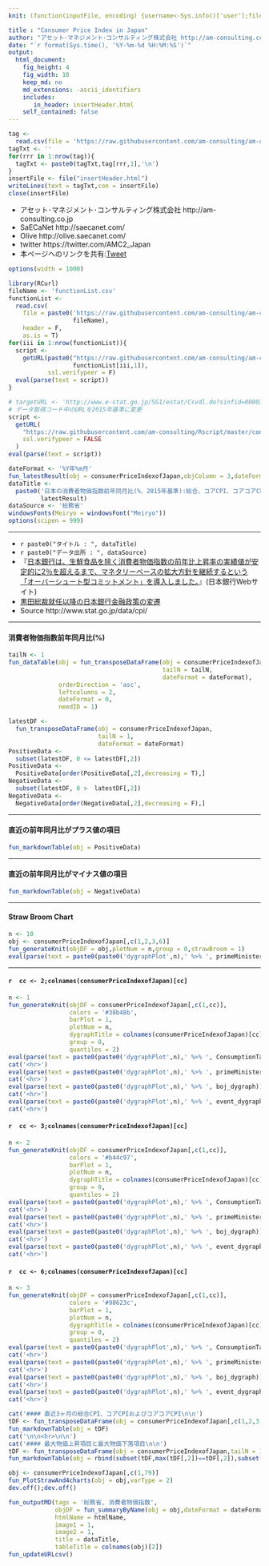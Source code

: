 ```yaml
---
knit: (function(inputFile, encoding) {username<-Sys.info()['user'];fileName<-'defaultPath.csv';pathToFile <-paste0('C:/Users/', username,'/Desktop/pathToCSV/');setwd(pathToFile);buf0<-read.csv(fileName,header = F,skip = 0,stringsAsFactor = F,check.names = F,fileEncoding = 'utf-8');timeStamp<-format(Sys.time(),'%Y%m%d%H%M%S');htmlName<-'consumerpriceindexInJapan';rmarkdown::render(inputFile, encoding = encoding, output_file = paste0('C:/Users/',username,buf0[2,1],'charts/','am-consulting.co.jp-',htmlName,'.html')) })

title : "Consumer Price Index in Japan"
author: "アセット･マネジメント･コンサルティング株式会社 http://am-consulting.co.jp"
date: "`r format(Sys.time(), '%Y-%m-%d %H:%M:%S')`"
output: 
  html_document:
    fig_height: 4
    fig_width: 10
    keep_md: no
    md_extensions: -ascii_identifiers 
    includes:
       in_header: insertHeader.html
    self_contained: false
---
```


```r
tag <-
  read.csv(file = 'https://raw.githubusercontent.com/am-consulting/am-consulting.github.io/master/components/insertHeader.csv',header = F,fileEncoding = 'UTF8')
tagTxt <- ''
for(rrr in 1:nrow(tag)){
  tagTxt <- paste0(tagTxt,tag[rrr,1],'\n')
}
insertFile <- file("insertHeader.html")
writeLines(text = tagTxt,con = insertFile)
close(insertFile)
```

<style>.main-container {max-width : 1000px;}</style>

- アセット･マネジメント･コンサルティング株式会社 http://am-consulting.co.jp
- SaECaNet http://saecanet.com/
- Olive http://olive.saecanet.com/
- twitter https://twitter.com/AMC2_Japan
- 本ページへのリンクを共有:<a href="https://twitter.com/share" class="twitter-share-button" data-via="AMC2_Japan" data-size="large">Tweet</a> <script>!function(d,s,id){var js,fjs=d.getElementsByTagName(s)[0],p=/^http:/.test(d.location)?'http':'https';if(!d.getElementById(id)){js=d.createElement(s);js.id=id;js.src=p+'://platform.twitter.com/widgets.js';fjs.parentNode.insertBefore(js,fjs);}}(document, 'script', 'twitter-wjs');</script>

```r
options(width = 1000)
```

```r
library(RCurl)
fileName <- 'functionList.csv'
functionList <-
  read.csv(
    file = paste0('https://raw.githubusercontent.com/am-consulting/am-consulting.github.io/master/csv/',
                  fileName),
    header = F,
    as.is = T)
for(iii in 1:nrow(functionList)){
  script <- 
    getURL(paste0("https://raw.githubusercontent.com/am-consulting/am-consulting.github.io/master/", 
                  functionList[iii,1]),
           ssl.verifypeer = F)
  eval(parse(text = script))
}
```

```r
# targetURL <- 'http://www.e-stat.go.jp/SG1/estat/Csvdl.do?sinfid=000031431706' # 中分類指数 前年同月比（1971年1月～最新月）
# データ取得コード中のURLを2015年基準に変更
script <-
  getURL(
    "https://raw.githubusercontent.com/am-consulting/Rscript/master/consumerPriceIndexofJapan.r",
    ssl.verifypeer = FALSE
  )
eval(parse(text = script))
```

```r
dateFormat <- '%Y年%m月'
fun_latestResult(obj = consumerPriceIndexofJapan,objColumn = 3,dateFormat = dateFormat)
dataTitle <- 
  paste0('日本の消費者物価指数前年同月比(%、2015年基準):総合、コアCPI、コアコアCPI:',
         latestResult)
dataSource <- '総務省'
windowsFonts(Meiryo = windowsFont("Meiryo"))
options(scipen = 999)
```

***

- `r paste0("タイトル : ", dataTitle)`
- `r paste0("データ出所 : ", dataSource)`
- 『<a href='https://www.boj.or.jp/mopo/outline/qqe.htm/' target='_blank'>日本銀行は、生鮮食品を除く消費者物価指数の前年比上昇率の実績値が安定的に2％を超えるまで、マネタリーベースの拡大方針を継続するという「オーバーシュート型コミットメント」を導入しました。</a>』(日本銀行Webサイト)
- <a href='http://olive.saecanet.com/2016/09/blog-post_22.html' target='_blank'>黒田総裁就任以降の日本銀行金融政策の変遷</a>
- Source http://www.stat.go.jp/data/cpi/

***

#### 消費者物価指数前年同月比(%)

```r
tailN <- 1
fun_dataTable(obj = fun_transposeDataFrame(obj = consumerPriceIndexofJapan,
                                           tailN = tailN,
                                           dateFormat = dateFormat),
              orderDirection = 'asc',
              leftcolumns = 2,
              dateFormat = 0,
              needID = 1)
```

```r
latestDF <-
  fun_transposeDataFrame(obj = consumerPriceIndexofJapan,
                         tailN = 1,
                         dateFormat = dateFormat)
PositiveData <- 
  subset(latestDF, 0 <= latestDF[,2])
PositiveData <- 
  PositiveData[order(PositiveData[,2],decreasing = T),]
NegativeData <- 
  subset(latestDF, 0 >  latestDF[,2])
NegativeData <- 
  NegativeData[order(NegativeData[,2],decreasing = F),]
```

***
#### 直近の前年同月比がプラス値の項目

```r
fun_markdownTable(obj = PositiveData)
```

***
#### 直近の前年同月比がマイナス値の項目

```r
fun_markdownTable(obj = NegativeData)
```

***

#### Straw Broom Chart

```r
n <- 10
obj <- consumerPriceIndexofJapan[,c(1,2,3,6)]
fun_generateKnit(objDF = obj,plotNum = n,group = 0,strawBroom = 1)
eval(parse(text = paste0(paste0('dygraphPlot',n),' %>% ', primeMinisterOfJapan_dygraph)))
```

***

#### `r  cc <- 2;colnames(consumerPriceIndexofJapan)[cc]`

```r
n <- 1
fun_generateKnit(objDF = consumerPriceIndexofJapan[,c(1,cc)],
                 colors = '#38b48b',
                 barPlot = 1,
                 plotNum = n,
                 dygraphTitle = colnames(consumerPriceIndexofJapan)[cc],
                 group = 0,
                 quantiles = 2)
eval(parse(text = paste0(paste0('dygraphPlot',n),' %>% ', ConsumptionTax)))
cat('<hr>')
eval(parse(text = paste0(paste0('dygraphPlot',n),' %>% ', primeMinisterOfJapan_dygraph)))
cat('<hr>')
eval(parse(text = paste0(paste0('dygraphPlot',n),' %>% ', boj_dygraph)))
cat('<hr>')
eval(parse(text = paste0(paste0('dygraphPlot',n),' %>% ', event_dygraph_point,' %>%  ',event_dygraph_range)))
cat('<hr>')
```

#### `r  cc <- 3;colnames(consumerPriceIndexofJapan)[cc]`

```r
n <- 2
fun_generateKnit(objDF = consumerPriceIndexofJapan[,c(1,cc)],
                 colors = '#b44c97',
                 barPlot = 1,
                 plotNum = n,
                 dygraphTitle = colnames(consumerPriceIndexofJapan)[cc],
                 group = 0,
                 quantiles = 2)
eval(parse(text = paste0(paste0('dygraphPlot',n),' %>% ', ConsumptionTax)))
cat('<hr>')
eval(parse(text = paste0(paste0('dygraphPlot',n),' %>% ', primeMinisterOfJapan_dygraph)))
cat('<hr>')
eval(parse(text = paste0(paste0('dygraphPlot',n),' %>% ', boj_dygraph)))
cat('<hr>')
eval(parse(text = paste0(paste0('dygraphPlot',n),' %>% ', event_dygraph_point,' %>%  ',event_dygraph_range)))
cat('<hr>')
```

#### `r  cc <- 6;colnames(consumerPriceIndexofJapan)[cc]`

```r
n <- 3
fun_generateKnit(objDF = consumerPriceIndexofJapan[,c(1,cc)],
                 colors = '#98623c',
                 barPlot = 1,
                 plotNum = n,
                 dygraphTitle = colnames(consumerPriceIndexofJapan)[cc],
                 group = 0,
                 quantiles = 2)
eval(parse(text = paste0(paste0('dygraphPlot',n),' %>% ', ConsumptionTax)))
cat('<hr>')
eval(parse(text = paste0(paste0('dygraphPlot',n),' %>% ', primeMinisterOfJapan_dygraph)))
cat('<hr>')
eval(parse(text = paste0(paste0('dygraphPlot',n),' %>% ', boj_dygraph)))
cat('<hr>')
eval(parse(text = paste0(paste0('dygraphPlot',n),' %>% ', event_dygraph_point,' %>%  ',event_dygraph_range)))
cat('<hr>')
```

```r
cat('#### 直近3ヶ月の総合CPI、コアCPIおよびコアコアCPI\n\n')
tDF <- fun_transposeDataFrame(obj = consumerPriceIndexofJapan[,c(1,2,3,6)],dateFormat = dateFormat,tailN = 3)
fun_markdownTable(obj = tDF)
cat('\n\n<hr>\n\n')
cat('#### 最大物価上昇項目と最大物価下落項目\n\n')
tDF <- fun_transposeDataFrame(obj = consumerPriceIndexofJapan,tailN = 1,dateFormat = dateFormat)
fun_markdownTable(obj = rbind(subset(tDF,max(tDF[,2])==tDF[,2]),subset(tDF,min(tDF[,2])==tDF[,2])))
```

```r
obj <- consumerPriceIndexofJapan[,c(1,79)]
fun_PlotStrawAnd4charts(obj = obj,varType = 2)
dev.off();dev.off()
```

```r
fun_outputMD(tags = '総務省, 消費者物価指数',
             objDF = fun_summaryByName(obj = obj,dateFormat = dateFormat),
             htmlName = htmlName,
             image1 = 1,
             image2 = 1,
             title = dataTitle,
             tableTitle = colnames(obj)[2])
fun_updateURLcsv()
```

<script>MakeNegative();</script>
<script>
  (function(i,s,o,g,r,a,m){i['GoogleAnalyticsObject']=r;i[r]=i[r]||function(){
  (i[r].q=i[r].q||[]).push(arguments)},i[r].l=1*new Date();a=s.createElement(o),
  m=s.getElementsByTagName(o)[0];a.async=1;a.src=g;m.parentNode.insertBefore(a,m)
  })(window,document,'script','https://www.google-analytics.com/analytics.js','ga');

  ga('create', 'UA-3077339-5', 'auto');
  ga('send', 'pageview');

</script>
